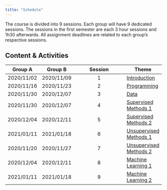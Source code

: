 ```yaml
---
title: "Schedule"
---
```


The course is divided into 9 sessions. Each group will have 9 dedicated sessions. The
sessions in the first semester are each 3 hour sessions and 1h30 afterwards. All assignment deadlines are related to each group's respective sessions.

## Content & Activities

| Group A    | Group B    | Session | Theme                              |
| -          | -          | :-:     | -                                  |
| 2020/11/02 | 2020/11/09 | 1       | [Introduction](tba.html)           |
| 2020/11/16 | 2020/11/23 | 2       | [Programming](tba.html)            |
| 2020/11/30 | 2020/12/07 | 3       | [Data](tba.html)                   |
| 2020/11/30 | 2020/12/07 | 4       | [Supervised Methods 1](tba.html)   |
| 2020/12/04 | 2020/12/11 | 5       | [Supervised Methods 2](tba.html)   |
| 2021/01/11 | 2021/01/18 | 6       | [Unsupervised Methods 1](tba.html) |
| 2020/11/20 | 2020/11/27 | 7       | [Unsupervised Methods 2](tba.html) |
| 2020/12/04 | 2020/12/11 | 8       | [Machine Learning 1](tba.html)     |
| 2021/01/11 | 2021/01/18 | 9       | [Machine Learning 2](tba.html)     |

